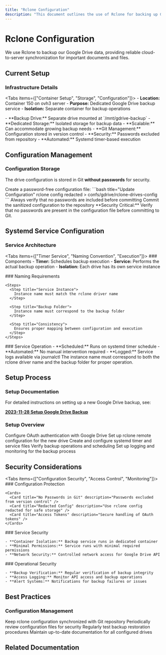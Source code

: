 ```yaml
---
title: "Rclone Configuration"
description: "This document outlines the use of Rclone for backing up Google Drive data. It covers usage, systemd service configuration, and steps for setting up a new drive, including important security considerations for configuration files."
---
```



# Rclone Configuration

<Card title="Google Drive Backup Solution" description="Automated backup system for Google Drive data using Rclone">

We use Rclone to backup our Google Drive data, providing reliable cloud-to-server synchronization for important documents and files.

</Card>

## Current Setup

<Card title="Container 150 Configuration" description="Dedicated backup container on ovh3">

### Infrastructure Details

<Tabs items={["Container Setup", "Storage", "Configuration"]}>
  <Tab value="Container Setup">
    - **Location:** Container 150 on ovh3 server
    - **Purpose:** Dedicated Google Drive backup service
    - **Isolation:** Separate container for backup operations
  </Tab>
  
  <Tab value="Storage">
    - **Backup Drive:** Separate drive mounted at `/mnt/gdrive-backup`
    - **Dedicated Storage:** Isolated storage for backup data
    - **Scalable:** Can accommodate growing backup needs
  </Tab>
  
  <Tab value="Configuration">
    - **Git Management:** Configuration stored in version control
    - **Security:** Passwords excluded from repository
    - **Automated:** Systemd timer-based execution
  </Tab>
</Tabs>

</Card>

## Configuration Management

<Card title="Secure Configuration Handling" description="Version-controlled configuration with security considerations">

### Configuration Storage

The drive configuration is stored in Git **without passwords** for security.

<Steps>
  <Step title="Generate Redacted Config">
    Create a password-free configuration file:
    ```bash title="Update Configuration"
    rclone config redacted > confs/gdrive/rclone-drives-config
    ```
  </Step>
  
  <Step title="Security Verification">
    Always verify that no passwords are included before committing
  </Step>
  
  <Step title="Version Control">
    Commit the sanitized configuration to the repository
  </Step>
</Steps>

<Callout type="error">
**Security Critical:** Verify that no passwords are present in the configuration file before committing to Git.
</Callout>

</Card>

## Systemd Service Configuration

<Card title="Automated Backup Execution" description="Timer-based systemd service for scheduled backups">

### Service Architecture

<Tabs items={["Timer Service", "Naming Convention", "Execution"]}>
  <Tab value="Timer Service">
    ### Components
    - **Timer:** Schedules backup execution
    - **Service:** Performs the actual backup operation
    - **Isolation:** Each drive has its own service instance
  </Tab>
  
  <Tab value="Naming Convention">
    ### Naming Requirements
    
    <Steps>
      <Step title="Service Instance">
        Instance name must match the rclone driver name
      </Step>
      
      <Step title="Backup Folder">
        Instance name must correspond to the backup folder
      </Step>
      
      <Step title="Consistency">
        Ensures proper mapping between configuration and execution
      </Step>
    </Steps>
  </Tab>
  
  <Tab value="Execution">
    ### Service Operation
    - **Scheduled:** Runs on systemd timer schedule
    - **Automated:** No manual intervention required
    - **Logged:** Service logs available via journalctl
  </Tab>
</Tabs>

<Callout type="info">
The instance name must correspond to both the rclone driver name and the backup folder for proper operation.
</Callout>

</Card>

## Setup Process

<Card title="New Drive Setup" description="Comprehensive guide for adding new Google Drive backups">

### Setup Documentation

For detailed instructions on setting up a new Google Drive backup, see:

**[2023-11-28 Setup Google Drive Backup](reports/2023-11-28-google-drive-backup-setup.md)**

### Setup Overview

<Steps>
  <Step title="Drive Authentication">
    Configure OAuth authentication with Google Drive
  </Step>
  
  <Step title="Rclone Configuration">
    Set up rclone remote configuration for the new drive
  </Step>
  
  <Step title="Systemd Service">
    Create and configure systemd timer and service files
  </Step>
  
  <Step title="Testing">
    Verify backup operations and scheduling
  </Step>
  
  <Step title="Monitoring">
    Set up logging and monitoring for the backup process
  </Step>
</Steps>

</Card>

## Security Considerations

<Tabs items={["Configuration Security", "Access Control", "Monitoring"]}>
  <Tab value="Configuration Security">
    ### Configuration Protection
    
    <Cards>
      <Card title="No Passwords in Git" description="Passwords excluded from version control" />
      <Card title="Redacted Config" description="Use rclone config redacted for safe storage" />
      <Card title="Access Tokens" description="Secure handling of OAuth tokens" />
    </Cards>
  </Tab>
  
  <Tab value="Access Control">
    ### Service Security
    
    - **Container Isolation:** Backup service runs in dedicated container
    - **Minimal Permissions:** Service runs with minimal required permissions
    - **Network Security:** Controlled network access for Google Drive API
  </Tab>
  
  <Tab value="Monitoring">
    ### Operational Security
    
    - **Backup Verification:** Regular verification of backup integrity
    - **Access Logging:** Monitor API access and backup operations
    - **Alert Systems:** Notifications for backup failures or issues
  </Tab>
</Tabs>

## Best Practices

<Card title="Operational Guidelines" description="Recommended practices for rclone backup management">

### Configuration Management

<Steps>
  <Step title="Regular Updates">
    Keep rclone configuration synchronized with Git repository
  </Step>
  
  <Step title="Security Audits">
    Periodically review configuration files for security
  </Step>
  
  <Step title="Backup Testing">
    Regularly test backup restoration procedures
  </Step>
  
  <Step title="Documentation">
    Maintain up-to-date documentation for all configured drives
  </Step>
</Steps>

</Card>

## Related Documentation

<Cards>
  <Card 
    title="Google Drive Setup Guide" 
    description="Detailed setup instructions for new Google Drive backups"
    href="reports/2023-11-28-google-drive-backup-setup.md"
  />
  <Card 
    title="Rclone Official Docs" 
    description="Official rclone documentation and configuration reference"
    href="https://rclone.org/docs/"
  />
</Cards>

